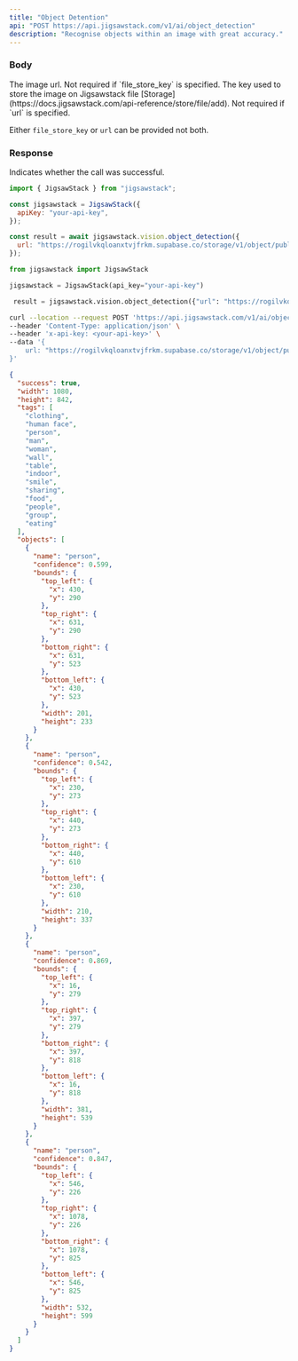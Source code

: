 ```yaml
---
title: "Object Detention"
api: "POST https://api.jigsawstack.com/v1/ai/object_detection"
description: "Recognise objects within an image with great accuracy."
---
```


### Body

<ParamField body="url" type="string">
  The image url. Not required if `file_store_key` is specified.
</ParamField>

<ParamField body="file_store_key" type="string">
  The key used to store the image on Jigsawstack file
  [Storage](https://docs.jigsawstack.com/api-reference/store/file/add). Not
  required if `url` is specified.
</ParamField>

<Info>Either `file_store_key` or `url` can be provided not both.</Info>

<Snippet file="header.mdx" />

### Response

<ResponseField name="success" type="boolean">
  Indicates whether the call was successful.
</ResponseField>

<RequestExample>

```javascript Javascript
import { JigsawStack } from "jigsawstack";

const jigsawstack = JigsawStack({
  apiKey: "your-api-key",
});

const result = await jigsawstack.vision.object_detection({
  url: "https://rogilvkqloanxtvjfrkm.supabase.co/storage/v1/object/public/demo/Collabo%201080x842.jpg?t=2024-03-22T09%3A22%3A48.442Z",
});
```

```python Python
from jigsawstack import JigsawStack

jigsawstack = JigsawStack(api_key="your-api-key")

 result = jigsawstack.vision.object_detection({"url": "https://rogilvkqloanxtvjfrkm.supabase.co/storage/v1/object/public/demo/Collabo%201080x842.jpg?t=2024-03-22T09%3A22%3A48.442Z"});
```

```bash cURL
curl --location --request POST 'https://api.jigsawstack.com/v1/ai/object_detection' \
--header 'Content-Type: application/json' \
--header 'x-api-key: <your-api-key>' \
--data '{
    url: "https://rogilvkqloanxtvjfrkm.supabase.co/storage/v1/object/public/demo/Collabo%201080x842.jpg?t=2024-03-22T09%3A22%3A48.442Z",
}'
```

</RequestExample>

<ResponseExample>

```json Response
{
  "success": true,
  "width": 1080,
  "height": 842,
  "tags": [
    "clothing",
    "human face",
    "person",
    "man",
    "woman",
    "wall",
    "table",
    "indoor",
    "smile",
    "sharing",
    "food",
    "people",
    "group",
    "eating"
  ],
  "objects": [
    {
      "name": "person",
      "confidence": 0.599,
      "bounds": {
        "top_left": {
          "x": 430,
          "y": 290
        },
        "top_right": {
          "x": 631,
          "y": 290
        },
        "bottom_right": {
          "x": 631,
          "y": 523
        },
        "bottom_left": {
          "x": 430,
          "y": 523
        },
        "width": 201,
        "height": 233
      }
    },
    {
      "name": "person",
      "confidence": 0.542,
      "bounds": {
        "top_left": {
          "x": 230,
          "y": 273
        },
        "top_right": {
          "x": 440,
          "y": 273
        },
        "bottom_right": {
          "x": 440,
          "y": 610
        },
        "bottom_left": {
          "x": 230,
          "y": 610
        },
        "width": 210,
        "height": 337
      }
    },
    {
      "name": "person",
      "confidence": 0.869,
      "bounds": {
        "top_left": {
          "x": 16,
          "y": 279
        },
        "top_right": {
          "x": 397,
          "y": 279
        },
        "bottom_right": {
          "x": 397,
          "y": 818
        },
        "bottom_left": {
          "x": 16,
          "y": 818
        },
        "width": 381,
        "height": 539
      }
    },
    {
      "name": "person",
      "confidence": 0.847,
      "bounds": {
        "top_left": {
          "x": 546,
          "y": 226
        },
        "top_right": {
          "x": 1078,
          "y": 226
        },
        "bottom_right": {
          "x": 1078,
          "y": 825
        },
        "bottom_left": {
          "x": 546,
          "y": 825
        },
        "width": 532,
        "height": 599
      }
    }
  ]
}
```

</ResponseExample>

